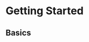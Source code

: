 
# Getting Started

## Basics

<Cards>
  <Card
    title="Tightknit & Slack Concepts"
    href="/basics/tightknit-and-slack-concepts"
  />
  <Card title="How Items Are Synced" href="/basics/how-items-sync" />
  <Card title="Posts & Comments" href="/basics/posts-and-comments" />
  <Card title="Message Shortcuts" href="/basics/message-shortcuts" />
  <Card
    title="Working With File Atttachments"
    href="/basics/working-with-file-attachments"
  />
</Cards>
